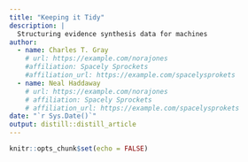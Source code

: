 ```yaml
---
title: "Keeping it Tidy"
description: |
  Structuring evidence synthesis data for machines
author:
  - name: Charles T. Gray 
    # url: https://example.com/norajones
    #affiliation: Spacely Sprockets
    #affiliation_url: https://example.com/spacelysprokets
  - name: Neal Haddaway 
    # url: https://example.com/norajones
    # affiliation: Spacely Sprockets
    # affiliation_url: https://example.com/spacelysprokets
date: "`r Sys.Date()`"
output: distill::distill_article
---
```


```r
knitr::opts_chunk$set(echo = FALSE)
```

```r

```



```r



```



